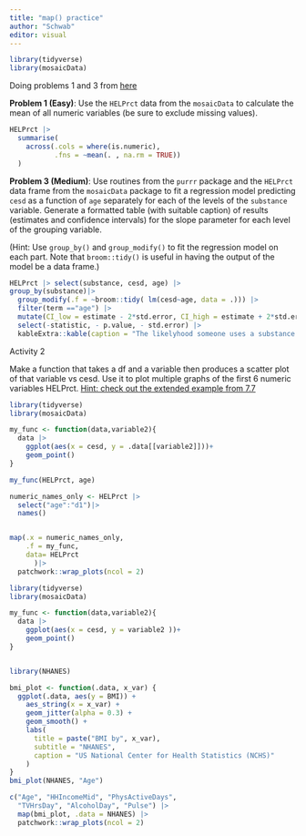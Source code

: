 ```yaml
---
title: "map() practice"
author: "Schwab"
editor: visual
---
```


```r
library(tidyverse)
library(mosaicData)
```

Doing problems 1 and 3 from [here](https://mdsr-book.github.io/mdsr3e/07-iteration.html#iteration-exercises)

**Problem 1 (Easy)**: Use the `HELPrct` data from the `mosaicData` to calculate the mean of all numeric variables (be sure to exclude missing values).\

```r
HELPrct |>
  summarise(
    across(.cols = where(is.numeric),
           .fns = ~mean(. , na.rm = TRUE))
  )
```

**Problem 3 (Medium)**: Use routines from the `purrr` package and the `HELPrct` data frame from the `mosaicData` package to fit a regression model predicting `cesd` as a function of `age` separately for each of the levels of the `substance` variable. Generate a formatted table (with suitable caption) of results
(estimates and confidence intervals) for the slope parameter for each level of the grouping variable.

(Hint: Use `group_by()` and `group_modify()` to fit the regression model on each part. Note that `broom::tidy()` is useful in having the output of the model be a data frame.)

```r
HELPrct |> select(substance, cesd, age) |>
group_by(substance)|>
  group_modify(.f = ~broom::tidy( lm(cesd~age, data = .))) |> 
  filter(term =="age") |>
  mutate(CI_low = estimate - 2*std.error, CI_high = estimate + 2*std.error) |>
  select(-statistic, - p.value, - std.error) |>
  kableExtra::kable(caption = "The likelyhood someone uses a substance increates with age.", digits = 1)
```

Activity 2

Make a function that takes a df and a variable then produces a scatter plot of that variable vs cesd. Use it to plot multiple graphs of the first 6 numeric variables HELPrct. [Hint: check out the extended example from 7.7](https://mdsr-book.github.io/mdsr3e/07-iteration.html#extended-example-factors-associated-with-bmi)

```r
library(tidyverse)
library(mosaicData)

my_func <- function(data,variable2){
  data |>
    ggplot(aes(x = cesd, y = .data[[variable2]]))+
    geom_point()
}

my_func(HELPrct, age)

numeric_names_only <- HELPrct |>
  select("age":"d1")|>
  names()


map(.x = numeric_names_only,
    .f = my_func,
    data= HELPrct
      )|>
  patchwork::wrap_plots(ncol = 2)
```


```r
library(tidyverse)
library(mosaicData)

my_func <- function(data,variable2){
  data |>
    ggplot(aes(x = cesd, y = variable2 ))+
    geom_point()
}



```

```r
library(NHANES)

bmi_plot <- function(.data, x_var) {
  ggplot(.data, aes(y = BMI)) +
    aes_string(x = x_var) + 
    geom_jitter(alpha = 0.3) + 
    geom_smooth() + 
    labs(
      title = paste("BMI by", x_var),
      subtitle = "NHANES",
      caption = "US National Center for Health Statistics (NCHS)"
    )
}
bmi_plot(NHANES, "Age")

c("Age", "HHIncomeMid", "PhysActiveDays", 
  "TVHrsDay", "AlcoholDay", "Pulse") |>
  map(bmi_plot, .data = NHANES) |>
  patchwork::wrap_plots(ncol = 2)
```
